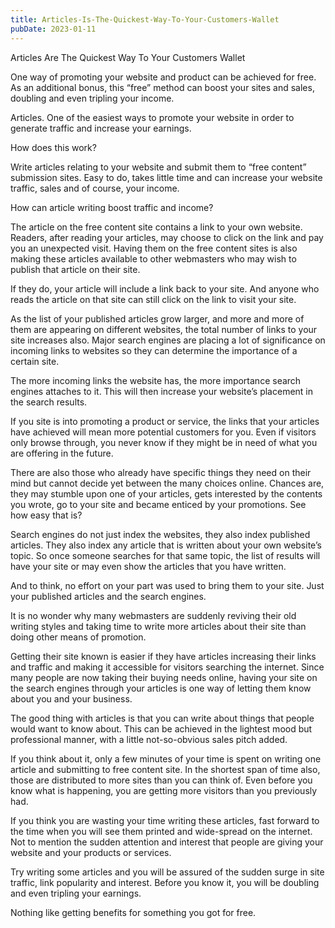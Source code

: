 ```yaml
---
title: Articles-Is-The-Quickest-Way-To-Your-Customers-Wallet
pubDate: 2023-01-11
---
```


Articles Are The Quickest Way To Your Customers Wallet

One way of promoting your website and product can be achieved for free. As an additional bonus, this “free” method can boost your sites and sales, doubling and even tripling your income. 

Articles. One of the easiest ways to promote your website in order to generate traffic and increase your earnings. 

How does this work?

Write articles relating to your website and submit them to “free content” submission sites. Easy to do, takes little time and can increase your website traffic, sales and of course, your income. 

How can article writing boost traffic and income?

The article on the free content site contains a link to your own website. Readers, after reading your articles, may choose to click on the link and pay you an unexpected visit. Having them on the free content sites is also making these articles available to other webmasters who may wish to publish that article on their site. 

If they do, your article will include a link back to your site. And anyone who reads the article on that site can still click on the link to visit your site. 

As the list of your published articles grow larger, and more and more of them are appearing on different websites, the total number of links to your site increases also. Major search engines are placing a lot of significance on incoming links to websites so they can determine the importance of a certain site. 

The more incoming links the website has, the more importance search engines attaches to it. This will then increase your website’s placement in the search results. 

If you site is into promoting a product or service, the links that your articles have achieved will mean more potential customers for you. Even if visitors only browse through, you never know if they might be in need of what you are offering in the future.

There are also those who already have specific things they need on their mind but cannot decide yet between the many choices online. Chances are, they may stumble upon one of your articles, gets interested by the contents you wrote, go to your site and became enticed by your promotions. See how easy that is?

Search engines do not just index the websites, they also index published articles. They also index any article that is written about your own website’s topic. So once someone searches for that same topic, the list of results will have your site or may even show the articles that you have written. 

And to think, no effort on your part was used to bring them to your site. Just your published articles and the search engines.

It is no wonder why many webmasters are suddenly reviving their old writing styles and taking time to write more articles about their site than doing other means of promotion. 

Getting their site known is easier if they have articles increasing their links and traffic and making it accessible for visitors searching the internet. Since many people are now taking their buying needs online, having your site on the search engines through your articles is one way of letting them know about you and your business. 

The good thing with articles is that you can write about things that people would want to know about. This can be achieved in the lightest mood but professional manner, with a little not-so-obvious sales pitch added. 

If you think about it, only a few minutes of your time is spent on writing one article and submitting to free content site. In the shortest span of time also, those are distributed to more sites than you can think of. Even before you know what is happening, you are getting more visitors than you previously had. 

If you think you are wasting your time writing these articles, fast forward to the time when you will see them printed and wide-spread on the internet. Not to mention the sudden attention and interest that people are giving your website and your products or services. 

Try writing some articles and you will be assured of the sudden surge in site traffic, link popularity and interest. Before you know it, you will be doubling and even tripling your earnings. 

Nothing like getting benefits for something you got for free.